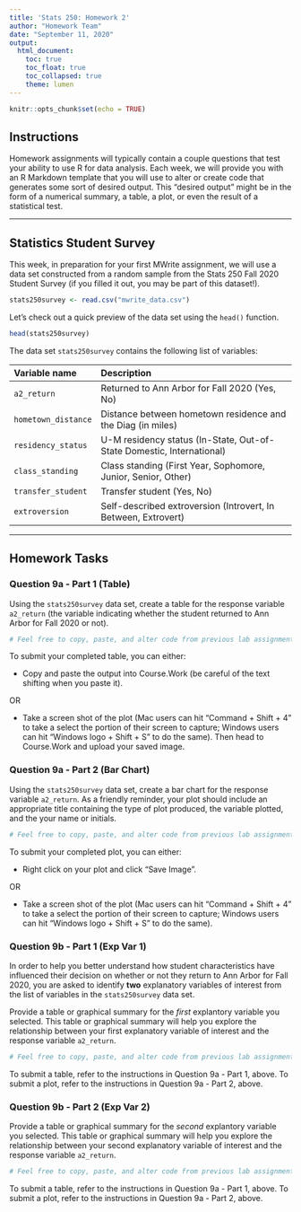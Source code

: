 ---
title: 'Stats 250: Homework 2'
author: "Homework Team"
date: "September 11, 2020"
output:
  html_document:
    toc: true
    toc_float: true
    toc_collapsed: true
    theme: lumen
---

```{r setup, include=FALSE}
knitr::opts_chunk$set(echo = TRUE)
```

## Instructions

Homework assignments will typically contain a couple questions that test your ability to use R for data analysis. Each week, we will provide you with an R Markdown template that you will use to alter or create code that generates some sort of desired output. This "desired output" might be in the form of a numerical summary, a table, a plot, or even the result of a statistical test. 

<hr />

## Statistics Student Survey

This week, in preparation for your first MWrite assignment, we will use a data set constructed from a random sample from the Stats 250 Fall 2020 Student Survey (if you filled it out, you may be part of this dataset!). 

```{r readData, error = T}
stats250survey <- read.csv("mwrite_data.csv")
```

Let's check out a quick preview of the data set using the `head()` function.

```{r previewData, error = T}
head(stats250survey)
```

The data set `stats250survey` contains the following list of variables:

| Variable name | Description |
|:--------------|:----------------------------------------|
|`a2_return`| Returned to Ann Arbor for Fall 2020 (Yes, No) |
|`hometown_distance`| Distance between hometown residence and the Diag (in miles) |
|`residency_status`| U-M residency status (In-State, Out-of-State Domestic, International) |
|`class_standing`| Class standing (First Year, Sophomore, Junior, Senior, Other) |
|`transfer_student`| Transfer student (Yes, No) |
|`extroversion`| Self-described extroversion (Introvert, In Between, Extrovert) |


<hr />


## Homework Tasks

### Question 9a - Part 1 (Table)

Using the `stats250survey` data set, create a table for the response variable `a2_return` (the variable indicating whether the student returned to Ann Arbor for Fall 2020 or not). 

```{r a2returnTable, error = T}
# Feel free to copy, paste, and alter code from previous lab assignments! (Remember that this text is a comment, so R ignores it; you can delete it if you want. If you don't delete it, START CODE ON THE NEXT BLANK LINE)

```

To submit your completed table, you can either:

- Copy and paste the output into Course.Work (be careful of the text shifting when you paste it).

OR

- Take a screen shot of the plot (Mac users can hit "Command + Shift + 4" to take a select the portion of their screen to capture; Windows users can hit "Windows logo + Shift + S" to do the same). Then head to Course.Work and upload your saved image.



### Question 9a - Part 2 (Bar Chart)

Using the `stats250survey` data set, create a bar chart for the response variable `a2_return`. As a friendly reminder, your plot should include an appropriate title containing the type of plot produced, the variable plotted, and the your name or initials.

```{r a2returnBarChart, error = T}
# Feel free to copy, paste, and alter code from previous lab assignments! (Remember that this text is a comment, so R ignores it; you can delete it if you want. If you don't delete it, START CODE ON THE NEXT BLANK LINE)

```

To submit your completed plot, you can either:

- Right click on your plot and click "Save Image".

OR

- Take a screen shot of the plot (Mac users can hit "Command + Shift + 4" to take a select the portion of their screen to capture; Windows users can hit "Windows logo + Shift + S" to do the same).



### Question 9b - Part 1 (Exp Var 1)

In order to help you better understand how student characteristics have influenced their decision on whether or not they return to Ann Arbor for Fall 2020, you are asked to identify **two** explanatory variables of interest from the list of variables in the `stats250survey` data set.

Provide a table or graphical summary for the *first* explantory variable you selected. This table or graphical summary will help you explore the relationship between your first explanatory variable of interest and the response variable `a2_return`.

```{r stats250surveySummary1, error = T}
# Feel free to copy, paste, and alter code from previous lab assignments! (Remember that this text is a comment, so R ignores it; you can delete it if you want. If you don't delete it, START CODE ON THE NEXT BLANK LINE)

```

To submit a table, refer to the instructions in Question 9a - Part 1, above. To submit a plot, refer to the instructions in Question 9a - Part 2, above. 

### Question 9b - Part 2 (Exp Var 2)

Provide a table or graphical summary for the *second* explantory variable you selected. This table or graphical summary will help you explore the relationship between your second explanatory variable of interest and the response variable `a2_return`.

```{r stats250surveySummary2, error = T}
# Feel free to copy, paste, and alter code from previous lab assignments! (Remember that this text is a comment, so R ignores it; you can delete it if you want. If you don't delete it, START CODE ON THE NEXT BLANK LINE)

```

To submit a table, refer to the instructions in Question 9a - Part 1, above. To submit a plot, refer to the instructions in Question 9a - Part 2, above.

